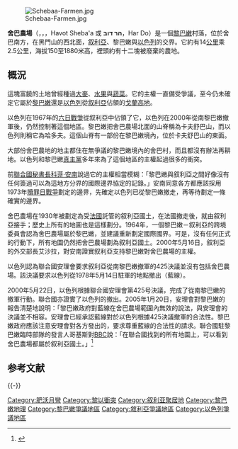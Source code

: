 {{Coord|33|17|N|35|42|E|display=title|type:landmark}}
[[File:Schebaa-Farmen.jpg|thumb]]

'''舍巴農場'''（{{lang-ar|'''مزارع شبعا'''}}，{{transl|ar|DIN|Mazāri‘ Šib‘ā}}，{{lang-he|'''חוות שבעא'''}}，Havot Sheba'a 或 '''הר דוב'''，Har Do）是一個[[黎巴嫩|黎巴嫩]]村落，位於舍巴南方，在黑門山的西北面，[[叙利亞|叙利亞]]、黎巴嫩與[[以色列|以色列]]的交界。它約有14[[公里|公里]]乘2.5公里，海拔150至1880米高，裡頭約有十二塊被廢棄的農地。

==概況==
這塊富饒的土地曾經種過[[大麥|大麥]]、[[水果|水果]]與[[蔬菜|蔬菜]]。它的主權一直備受爭議，至今仍未確定它屬於[[黎巴嫩|黎巴嫩]]還是[[以色列|以色列]]從[[叙利亞|叙利亞]]佔領的[[戈蘭高地|戈蘭高地]]。

以色列在1967年的[[六日戰爭|六日戰爭]]從叙利亞中佔領了它，以色列在2000年從南黎巴嫩撤軍後，仍然控制著這個地區。黎巴嫩把舍巴農場北面的山脊稱為卡夫舒巴山，而以色列則稱它為哈多夫。這個山脊有一部份在黎巴嫩境內，位於卡夫舒巴山的東面。

大部份舍巴農地的地主都住在無爭議的黎巴嫩境內的舍巴村，而且都沒有辦法再耕地。以色列和黎巴嫩[[真主黨|真主黨]]多年來為了這個地區的主權起過很多的衝突。

前[[聯合國秘書長|聯合國秘書長]][[科菲·安南|科菲·安南]]說過它的主權相當模糊：「黎巴嫩與叙利亞之間好像沒有任何簽過可以為這地方分界的國際邊界協定的記錄。」安南同意各方都應該採用1973年[[贖罪日戰爭|贖罪日戰爭]]劃定的邊界，先確定以色列已從黎巴嫩撤走，再等待劃定一條確實的邊界。

舍巴農場在1930年被劃定為受[[法國|法國]]託管的叙利亞國土，在法國撤走後，就由叙利亞接手；歷史上所有的地圖也是這樣劃分。1964年，一個黎巴嫩－叙利亞的跨境委員會認為舍巴農場屬於黎巴嫩，並建議重新劃定國際國界。可是，沒有任何正式的行動下，所有地圖仍然把舍巴農場劃為叙利亞國土。2000年5月16日，叙利亞的外交部長艾沙拉，對安南證實叙利亞支持黎巴嫩對舍巴農場的主權。

以色列認為聯合國安理會要求叙利亞從南黎巴嫩撤軍的425決議並沒有包括舍巴農場。該決議要求以色列從1978年5月14日駐軍的地點撤出（藍線）。

2000年5月22日，以色列根據聯合國安理會第425号決議，完成了從南黎巴嫩的撤軍行動。聯合國亦證實了以色列的撤出。2005年1月20日，安理會對黎巴嫩的報告清楚地說明：「黎巴嫩政府對藍線在舍巴農場範圍內無效的說法，與安理會的決議並不相容。安理會已經承認藍線對於以色列根據425決議撤軍的合法性。黎巴嫩政府應該注意安理會對各方發出的，要求尊重藍線的合法性的請求。聯合國駐黎巴嫩臨時部隊的發言人哥基斯對[[BBC|BBC]]說：「在聯合國找到的所有地圖上，可以看到舍巴農場都屬於叙利亞國土。」<ref name=bbc_763504>{{cite news|title=In focus: Shebaa farms| url=http://news.bbc.co.uk/1/hi/world/middle_east/763504.stm|work=BBC|date=2000-05-25 |accessdate=2006-09-29 }}</ref>

== 参考文献 ==
{{Reflist}}

{{-}}
{{亞洲領土爭議}}

{{DEFAULTSORT:Shebaa}}
[[Category:肥沃月彎|Category:肥沃月彎]]
[[Category:黎以衝突|Category:黎以衝突]]
[[Category:叙利亚聚居地|Category:叙利亚聚居地]]
[[Category:黎巴嫩地理|Category:黎巴嫩地理]]
[[Category:黎巴嫩爭議地區|Category:黎巴嫩爭議地區]]
[[Category:敘利亞爭議地區|Category:敘利亞爭議地區]]
[[Category:以色列爭議地區|Category:以色列爭議地區]]